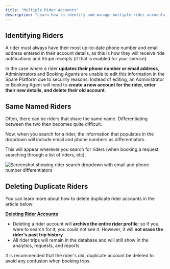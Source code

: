 ```yaml
---
title: "Multiple Rider Accounts"
description: "Learn how to identify and manage multiple rider accounts and duplicates"
---
```


## Identifying Riders

A rider must always have their most up-to-date phone number and email address entered in their account details, as this is how they will receive ride notifications and Stripe receipts (if that is enabled for your service).

In the case where a rider **updates their phone number or email address**, Administrators and Booking Agents are unable to edit this information in the Spare Platform due to security reasons. Instead of editing, an Administrator or Booking Agent will need to **create a new account for the rider, enter their new details, and delete their old account**.

## Same Named Riders

Often, there can be riders that share the same name. Differentiating between the two then becomes quite difficult. 

Now, when you search for a rider, the information that populates in the dropdown will include email and phone numbers as differentiators.

This will appear wherever you search for riders (when booking a request, searching through a list of riders, etc).

![Screenshot showing rider search dropdown with email and phone number differentiators](https://downloads.intercomcdn.com/i/o/1040005104/96855c3fdeb05d0118deb9be/image.png?expires=1753820100&signature=8cdc4b86587846d16eb5ee9dc0680b6f74defc85379637dd365885259a4a1aef&req=dSAjFsl%2BmIBfXfMW1HO4zTk7LYaZUuaEZXCKDmM%2FHbtHsQEE%2Fhw2Ka8dgd7h%0A6Wgr%0A)

## Deleting Duplicate Riders

You can learn more about how to delete duplicate rider accounts in the article below:

**[Deleting Rider Accounts](/help-center/spare-operations-booking-agents/booking-agents-managing-riders/deleting-rider-accounts)**

- Deleting a rider account will **archive the entire rider profile**; so if you were to search for it, you could not see it. However, it will **not erase the rider's past trip history**
- All rider trips will remain in the database and will still show in the analytics, requests, and reports 

It is recommended that the rider's old, duplicate account be deleted to avoid any confusion when booking trips.
